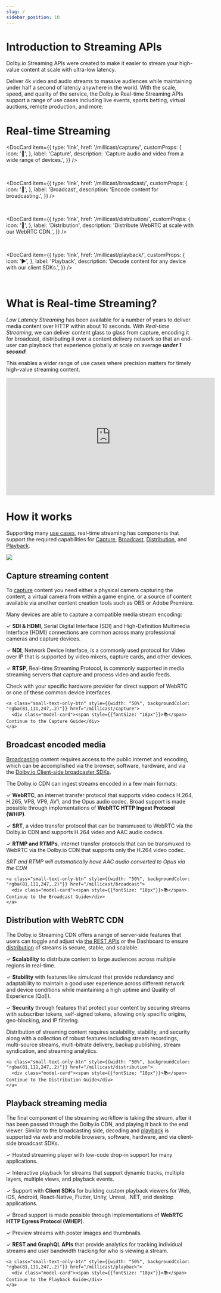 ```yaml
---
slug: /
sidebar_position: 10
---
```


# Introduction to Streaming APIs


Dolby.io Streaming APIs were created to make it easier to stream your high-value content at scale with ultra-low latency.

Deliver 4k video and audio streams to massive audiences while maintaining under half a second of latency anywhere in the world. With the scale, speed, and quality of the service, the Dolby.io Real-time Streaming APIs support a range of use cases including live events, sports betting, virtual auctions, remote production, and more.

# Real-time Streaming

<DocCard item={{
    type: 'link',
    href: '/millicast/capture/',
    customProps: {
        icon: '🎥',
    },
    label: 'Capture',
    description: 'Capture audio and video from a wide range of devices.',
  }} />

<br />

<DocCard item={{
    type: 'link',
    href: '/millicast/broadcast/',
    customProps: {
        icon: '📡',
    },
    label: 'Broadcast',
    description: 'Encode content for broadcasting.',
  }} />

<br />

<DocCard item={{
    type: 'link',
    href: '/millicast/distribution/',
    customProps: {
        icon: '🚚',
    },
    label: 'Distribution',
    description: 'Distribute WebRTC at scale with our WebRTC CDN.',
  }} />

<br />

<DocCard item={{
    type: 'link',
    href: '/millicast/playback/',
    customProps: {
        icon: '▶️',
    },
    label: 'Playback',
    description: 'Decode content for any device with our client SDKs.',
  }} />

<br />

# What is Real-time Streaming?

_Low Latency Streaming_ has been available for a number of years to deliver media content over HTTP within about 10 seconds. With _Real-time Streaming_, we can deliver content glass to glass from capture, encoding it for broadcast, distributing it over a content delivery network so that an end-user can playback that experience globally at scale on average _**under 1 second**_!

This enables a wider range of use cases where precision matters for timely high-value streaming content.

<iframe width="560" height="315" src="https://www.youtube.com/embed/rxjlxHNMmdg" title="YouTube video player" frameborder="0" allow="accelerometer; autoplay; clipboard-write; encrypted-media; gyroscope; picture-in-picture; web-share" allowfullscreen></iframe>


# How it works

Supporting many <a href="https://dolby.io/solutions/" target="_blank">use cases</a>, real-time streaming has components that support the required capabilities for [Capture](/millicast/capture/index.mdx), [Broadcast](/millicast/broadcast/index.mdx), [Distribution](/millicast/distribution/index.mdx), and [Playback](/millicast/playback/index.md).


![](./assets/img/cf4a8a2a1d8d4b126bd99fd41dd5708b3feefc91c3a0dd364775d9af-dolby-millicast-real-time-streaming-workflow.png)



## Capture streaming content

To [capture](/millicast/broadcast/index.mdx) content you need either a physical camera capturing the content, a virtual camera from within a game engine, or a source of content available via another content creation tools such as OBS or Adobe Premiere. 

Many devices are able to capture a compatible media stream encoding:

<div style={{marginLeft: "20px"}}>

✓ **SDI & HDMI**, Serial Digital Interface (SDI) and High-Definition Multimedia Interface (HDMI) connections are common across many professional cameras and capture devices.

✓ **NDI**, Network Device Interface, is a commonly used protocol for Video over IP that is supported by video mixers, capture cards, and other devices.

✓ **RTSP**, Real-time Streaming Protocol, is commonly supported in media streaming servers that capture and process video and audio feeds.

</div>

Check with your specific hardware provider for direct support of WebRTC or one of these common device interfaces.

<div>
  <div class="small-text-only-btn-container">
      
    <a class="small-text-only-btn" style={{width: "50%", backgroundColor: "rgba(81,111,247,.2)"}} href="/millicast/capture">
      <div class="model-card"><span style={{fontSize: "18px"}}>📚</span> Continue to the Capture Guide</div>
    </a>
      
  </div>
</div>


## Broadcast encoded media

[Broadcasting](/millicast/broadcast/index.mdx) content requires access to the public internet and encoding, which can be accomplished via the browser, software, hardware, and via the [Dolby.io Client-side broadcaster SDKs](/millicast/client-sdks). 

The Dolby.io CDN can ingest streams encoded in a few main formats: 

<div style={{marginLeft: "20px"}}>

✓ **WebRTC**, an internet transfer protocol that supports video codecs H.264, H.265, VP8, VP9, AV1, and the Opus audio codec. Broad support is made possible through implementations of **WebRTC HTTP Ingest Protocol (WHIP)**.

✓ **SRT**, a video transfer protocol that can be transmuxed to WebRTC via the Dolby.io CDN and supports H.264 video and AAC audio codecs.

✓ **RTMP and RTMPs**, internet transfer protocols that can be transmuxed to WebRTC via the Dolby.io CDN that supports only the H.264 video codec. 

</div>

_SRT and RTMP will automatically have AAC audio converted to Opus via the CDN_

<div>
  <div class="small-text-only-btn-container">
      
    <a class="small-text-only-btn" style={{width: "50%", backgroundColor: "rgba(81,111,247,.2)"}} href="/millicast/broadcast">
      <div class="model-card"><span style={{fontSize: "18px"}}>📚</span> Continue to the Broadcast Guide</div>
    </a>
      
  </div>
</div>



## Distribution with WebRTC CDN

The Dolby.io Streaming CDN offers a range of server-side features that users can toggle and adjust via [the REST APIs](/millicast/getting-started/using-rest-apis.md) or the Dashboard to ensure [distribution](/millicast/distribution/index.mdx) of streams is secure, stable, and scalable.

<div style={{marginLeft: "20px"}}>

✓ **Scalability** to distribute content to large audiences across multiple regions in real-time.

✓ **Stability** with features like simulcast that provide redundancy and adaptability to maintain a good user experience across different network and device conditions while maintaining a high uptime and Quality of Experience (QoE).

✓ **Security** through features that protect your content by securing streams with subscriber tokens, self-signed tokens, allowing only specific origins, geo-blocking, and IP filtering.

</div>

Distribution of streaming content requires scalability, stability, and security along with a collection of robust features including stream recordings, multi-source streams, multi-bitrate delivery, backup publishing, stream syndication, and streaming analytics.

<div>
  <div class="small-text-only-btn-container">
      
    <a class="small-text-only-btn" style={{width: "50%", backgroundColor: "rgba(81,111,247,.2)"}} href="/millicast/distribution">
      <div class="model-card"><span style={{fontSize: "18px"}}>📚</span> Continue to the Distribution Guide</div>
    </a>
      
  </div>
</div>

## Playback streaming media

The final component of the streaming workflow is taking the stream, after it has been passed through the Dolby.io CDN, and playing it back to the end viewer. Similar to the broadcasting side, decoding and [playback](/millicast/playback/index.md) is supported via web and mobile browsers, software, hardware, and via client-side broadcast SDKs.

<div style={{marginLeft: "20px"}}>

✓ Hosted streaming player with low-code drop-in support for many applications.

✓ Interactive playback for streams that support dynamic tracks, multiple layers, multiple views, and playback events.

✓ Support with **Client SDKs** for building custom playback viewers for Web, iOS, Android, React-Native, Flutter, Unity, Unreal, .NET, and desktop applications.

✓ Broad support is made possible through implementations of **WebRTC HTTP Egress Protocol (WHEP)**.

✓ Preview streams with poster images and thumbnails.

✓ **REST and GraphQL APIs** that provide analytics for tracking individual streams and user bandwidth tracking for who is viewing a stream.

</div>

<div>
  <div class="small-text-only-btn-container">
      
    <a class="small-text-only-btn" style={{width: "50%", backgroundColor: "rgba(81,111,247,.2)"}} href="/millicast/playback">
      <div class="model-card"><span style={{fontSize: "18px"}}>📚</span> Continue to the Playback Guide</div>
    </a>
      
  </div>
</div>

